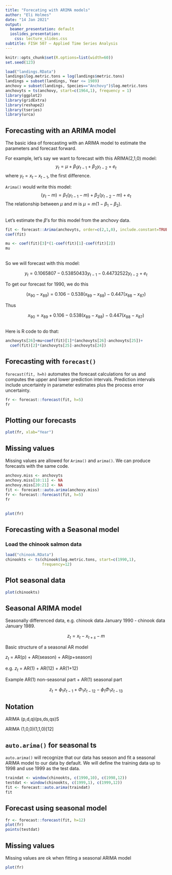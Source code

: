 ```yaml
---
title: "Forecating with ARIMA models"
author: "Eli Holmes"
date: "14 Jan 2021"
output:
  beamer_presentation: default
  ioslides_presentation:
    css: lecture_slides.css
subtitle: FISH 507 – Applied Time Series Analysis
---
```


```r
knitr::opts_chunk$set(R.options=list(width=60))
set.seed(123)
```


```r
load("landings.RData")
landings$log.metric.tons = log(landings$metric.tons)
landings = subset(landings, Year <= 1989)
anchovy = subset(landings, Species=="Anchovy")$log.metric.tons
anchovyts = ts(anchovy, start=c(1964,1), frequency = 1)
library(ggplot2)
library(gridExtra)
library(reshape2)
library(tseries)
library(urca)
```

## Forecasting with an ARIMA model

The basic idea of forecasting with an ARIMA model to estimate the parameters and forecast forward.

For example, let's say we want to forecast with this ARIMA(2,1,0) model:
$$y_t = \mu + \beta_1 y_{t-1} + \beta_2 y_{t-2} + e_t$$
where $y_t = x_t - x_{t-1}$, the first difference.

`Arima()` would write this model:
$$(y_t-m) = \beta_1 (y_{t-1}-m) + \beta_2 (y_{t-2}-m) + e_t$$
The relationship between $\mu$ and $m$ is $\mu = m(1 - \beta_1 - \beta_2)$.

##

Let's estimate the $\beta$'s for this model from the anchovy data.

```r
fit <- forecast::Arima(anchovyts, order=c(2,1,0), include.constant=TRUE)
coef(fit)
```

```r
mu <- coef(fit)[3]*(1-coef(fit)[1]-coef(fit)[2])
mu
```

##

So we will forecast with this model:

$$y_t = 0.1065807-0.53850433 y_{t-1} - 0.44732522 y_{t-2} + e_t$$

To get our forecast for 1990, we do this

$$(x_{90}-x_{89}) = 0.106 - 0.538 (x_{89}-x_{88}) - 0.447 (x_{88}-x_{87})$$

Thus

$$x_{90} = x_{89}+0.106 -0.538  (x_{89}-x_{88}) - 0.447 (x_{88}-x_{87})$$

##

Here is R code to do that:

```r
anchovyts[26]+mu+coef(fit)[1]*(anchovyts[26]-anchovyts[25])+
  coef(fit)[2]*(anchovyts[25]-anchovyts[24])
```

## Forecasting with `forecast()`

`forecast(fit, h=h)` automates the forecast calculations for us and computes the upper and lower prediction intervals.  Prediction intervals include uncertainty in parameter estimates plus the process error uncertainty.

```r
fr <- forecast::forecast(fit, h=5)
fr
```

## Plotting our forecasts

```r
plot(fr, xlab="Year")
```

## Missing values

Missing values are allowed for `Arima()` and `arima()`. We can produce forecasts with the same code.

```r
anchovy.miss <- anchovyts
anchovy.miss[10:11] <- NA
anchovy.miss[20:21] <- NA
fit <- forecast::auto.arima(anchovy.miss)
fr <- forecast::forecast(fit, h=5)
fr
```

##

```r
plot(fr)
```


## Forecasting with a Seasonal model

### Load the chinook salmon data

```r
load("chinook.RData")
chinookts <- ts(chinook$log.metric.tons, start=c(1990,1), 
                frequency=12)
```

## Plot seasonal data

```r
plot(chinookts)
```

## Seasonal ARIMA model

Seasonally differenced data, e.g. chinook data January 1990 - chinook data January 1989.

$$z_t = x_t - x_{t+s} - m$$

Basic structure of a seasonal AR model

$z_t$ = AR(p) + AR(season) + AR(p+season)

e.g. $z_t$ = AR(1) + AR(12) + AR(1+12)


Example AR(1) non-seasonal part + AR(1) seasonal part

$$z_t = \phi_1 z_{t-1} + \Phi_1 z_{t-12} - \phi_1\Phi_1 z_{t-13}$$

## Notation

ARIMA (p,d,q)(ps,ds,qs)S


ARIMA (1,0,0)(1,1,0)[12]

## `auto.arima()` for seasonal ts

`auto.arima()` will recognize that our data has season and fit a seasonal ARIMA model to our data by default.  We will define the training data up to 1998 and use 1999 as the test data.

```r
traindat <- window(chinookts, c(1990,10), c(1998,12))
testdat <- window(chinookts, c(1999,1), c(1999,12))
fit <- forecast::auto.arima(traindat)
fit
```

## Forecast using seasonal model

```r
fr <- forecast::forecast(fit, h=12)
plot(fr)
points(testdat)
```

## Missing values

Missing values are ok when fitting a seasonal ARIMA model

```r
plot(fr)
```
